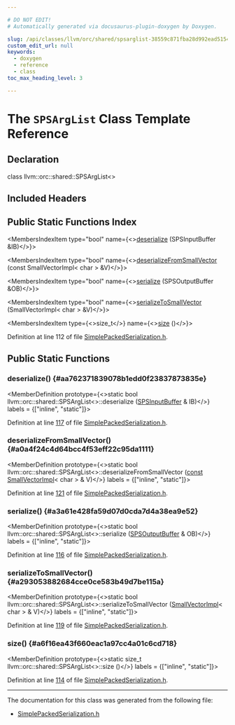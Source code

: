 ```yaml
---

# DO NOT EDIT!
# Automatically generated via docusaurus-plugin-doxygen by Doxygen.

slug: /api/classes/llvm/orc/shared/spsarglist-38559c871fba28d992ead51549367f83
custom_edit_url: null
keywords:
  - doxygen
  - reference
  - class
toc_max_heading_level: 3

---
```





# The `SPSArgList` Class Template Reference

<DoxygenPage pluginConfig={pluginConfig}>



## Declaration

<CodeBlock>class llvm::orc::shared::SPSArgList&lt;&gt;</CodeBlock>

## Included Headers

<IncludesList>
<IncludesListItem
  filePath="llvm/ExecutionEngine/Orc/Shared/SimplePackedSerialization.h"
  permalink="/docs/api/files/include/include/llvm/include/llvm/executionengine/include/llvm/executionengine/orc/include/llvm/executionengine/orc/shared/simplepackedserialization-h"
  isLocal="true" />
</IncludesList>

## Public Static Functions Index

<MembersIndex>

<MembersIndexItem
  type="bool"
  name={<><a href="#aa762371839078b1edd0f23837873835e">deserialize</a> (SPSInputBuffer &amp;IB)</>}>
</MembersIndexItem>

<MembersIndexItem
  type="bool"
  name={<><a href="#a0a4f24c4d64bcc4f53eff22c95da1111">deserializeFromSmallVector</a> (const SmallVectorImpl&lt; char &gt; &amp;V)</>}>
</MembersIndexItem>

<MembersIndexItem
  type="bool"
  name={<><a href="#a3a61e428fa59d07d0cda7d4a38ea9e52">serialize</a> (SPSOutputBuffer &amp;OB)</>}>
</MembersIndexItem>

<MembersIndexItem
  type="bool"
  name={<><a href="#a293053882684cce0ce583b49d7be115a">serializeToSmallVector</a> (SmallVectorImpl&lt; char &gt; &amp;V)</>}>
</MembersIndexItem>

<MembersIndexItem
  type={<>size&#95;t</>}
  name={<><a href="#a6f16ea43f660eac1a97cc4a01c6cd718">size</a> ()</>}>
</MembersIndexItem>

</MembersIndex>


Definition at line 112 of file <a href="/docs/api/files/include/include/llvm/include/llvm/executionengine/include/llvm/executionengine/orc/include/llvm/executionengine/orc/shared/simplepackedserialization-h">SimplePackedSerialization.h</a>.

<SectionDefinition>

## Public Static Functions

### deserialize() {#aa762371839078b1edd0f23837873835e}

<MemberDefinition
  prototype={<>static bool llvm::orc::shared::SPSArgList&lt;&gt;::deserialize (<a href="/docs/api/classes/llvm/orc/shared/spsinputbuffer">SPSInputBuffer</a> &amp; IB)</>}
  labels = {["inline", "static"]}>

Definition at line <a href="/docs/api/files/include/include/llvm/include/llvm/executionengine/include/llvm/executionengine/orc/include/llvm/executionengine/orc/shared/simplepackedserialization-h/#l00117">117</a> of file <a href="/docs/api/files/include/include/llvm/include/llvm/executionengine/include/llvm/executionengine/orc/include/llvm/executionengine/orc/shared/simplepackedserialization-h">SimplePackedSerialization.h</a>.
</MemberDefinition>

### deserializeFromSmallVector() {#a0a4f24c4d64bcc4f53eff22c95da1111}

<MemberDefinition
  prototype={<>static bool llvm::orc::shared::SPSArgList&lt;&gt;::deserializeFromSmallVector (<a href="/docs/api/files/lib/lib/target/lib/target/aarch64/aarch64promoteconstant-cpp/#a90f8350fecae261c25be85d38b451bff">const</a> <a href="/docs/api/classes/llvm/smallvectorimpl">SmallVectorImpl</a>&lt; char &gt; &amp; V)</>}
  labels = {["inline", "static"]}>

Definition at line <a href="/docs/api/files/include/include/llvm/include/llvm/executionengine/include/llvm/executionengine/orc/include/llvm/executionengine/orc/shared/simplepackedserialization-h/#l00121">121</a> of file <a href="/docs/api/files/include/include/llvm/include/llvm/executionengine/include/llvm/executionengine/orc/include/llvm/executionengine/orc/shared/simplepackedserialization-h">SimplePackedSerialization.h</a>.
</MemberDefinition>

### serialize() {#a3a61e428fa59d07d0cda7d4a38ea9e52}

<MemberDefinition
  prototype={<>static bool llvm::orc::shared::SPSArgList&lt;&gt;::serialize (<a href="/docs/api/classes/llvm/orc/shared/spsoutputbuffer">SPSOutputBuffer</a> &amp; OB)</>}
  labels = {["inline", "static"]}>

Definition at line <a href="/docs/api/files/include/include/llvm/include/llvm/executionengine/include/llvm/executionengine/orc/include/llvm/executionengine/orc/shared/simplepackedserialization-h/#l00116">116</a> of file <a href="/docs/api/files/include/include/llvm/include/llvm/executionengine/include/llvm/executionengine/orc/include/llvm/executionengine/orc/shared/simplepackedserialization-h">SimplePackedSerialization.h</a>.
</MemberDefinition>

### serializeToSmallVector() {#a293053882684cce0ce583b49d7be115a}

<MemberDefinition
  prototype={<>static bool llvm::orc::shared::SPSArgList&lt;&gt;::serializeToSmallVector (<a href="/docs/api/classes/llvm/smallvectorimpl">SmallVectorImpl</a>&lt; char &gt; &amp; V)</>}
  labels = {["inline", "static"]}>

Definition at line <a href="/docs/api/files/include/include/llvm/include/llvm/executionengine/include/llvm/executionengine/orc/include/llvm/executionengine/orc/shared/simplepackedserialization-h/#l00119">119</a> of file <a href="/docs/api/files/include/include/llvm/include/llvm/executionengine/include/llvm/executionengine/orc/include/llvm/executionengine/orc/shared/simplepackedserialization-h">SimplePackedSerialization.h</a>.
</MemberDefinition>

### size() {#a6f16ea43f660eac1a97cc4a01c6cd718}

<MemberDefinition
  prototype={<>static size&#95;t llvm::orc::shared::SPSArgList&lt;&gt;::size ()</>}
  labels = {["inline", "static"]}>

Definition at line <a href="/docs/api/files/include/include/llvm/include/llvm/executionengine/include/llvm/executionengine/orc/include/llvm/executionengine/orc/shared/simplepackedserialization-h/#l00114">114</a> of file <a href="/docs/api/files/include/include/llvm/include/llvm/executionengine/include/llvm/executionengine/orc/include/llvm/executionengine/orc/shared/simplepackedserialization-h">SimplePackedSerialization.h</a>.
</MemberDefinition>

</SectionDefinition>

<hr/>

The documentation for this class was generated from the following file:

<ul>
<li><a href="/docs/api/files/include/include/llvm/include/llvm/executionengine/include/llvm/executionengine/orc/include/llvm/executionengine/orc/shared/simplepackedserialization-h">SimplePackedSerialization.h</a></li>
</ul>

</DoxygenPage>
